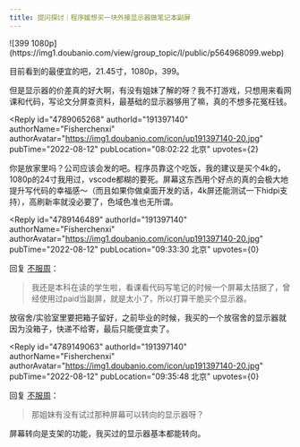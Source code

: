 ```yaml
---
title: 提问探讨｜程序媛想买一块外接显示器做笔记本副屏
---
```



<Forum groupName="返璞归真|Awakened..." groupUrl="https://www.douban.com/group/729670/" archivedAt="2025-05-16T15:09:22.593Z">
  <Post
    id="272721581"
    title="提问探讨｜程序媛想买一块外接显示器做笔记本副屏"
    url="https://www.douban.com/group/topic/272721581/?_spm_id=MjI5NjE4NDUz"
    pubTime="2022-08-12"
    highlightUserId="191397140"
  >
![399
1080p](https://img1.doubanio.com/view/group_topic/l/public/p564968099.webp)

目前看到的最便宜的吧，21.45寸，1080p，399。

但是显示器的价差真的好大啊，有没有姐妹了解的呀？我不打游戏，只想用来看网课和代码，写论文分屏查资料，最基础的显示器够用了嘛，真的不想多花冤枉钱。

<Reply
  id="4789065268"
  authorId="191397140"
  authorName="Fisherchenxi"
  authorAvatar="https://img1.doubanio.com/icon/up191397140-20.jpg"
  pubTime="2022-08-12"
  pubLocation="08:02:22 北京"
  upvotes={2}
>
你是放家里吗？公司应该会发的吧。程序员靠这个吃饭，我的建议是买个4k的，1080p的24寸我用过，vscode都糊的要死。屏幕这东西用个好点的真的会极大地提升写代码的幸福感～（而且如果你做桌面开发的话，4k屏还能测试一下hidpi支持），高刷新率就没必要了，色域色准也无所谓。
</Reply>

<Reply
  id="4789146489"
  authorId="191397140"
  authorName="Fisherchenxi"
  authorAvatar="https://img1.doubanio.com/icon/up191397140-20.jpg"
  pubTime="2022-08-12"
  pubLocation="09:33:30 北京"
  upvotes={0}
>
回复 [不服周](https://www.douban.com/people/229618453/)：
> 我还是本科在读的学生啦，看课看代码写笔记的时候一个屏幕太拮据了，曾经使用过paid当副屏，就是太小了，所以打算干脆买个显示器。

放宿舍/实验室里要把箱子留好，之前毕业的时候，我买的一个放宿舍的显示器就因为没箱子，快递不给寄，最后只能便宜卖了。
</Reply>

<Reply
  id="4789149063"
  authorId="191397140"
  authorName="Fisherchenxi"
  authorAvatar="https://img1.doubanio.com/icon/up191397140-20.jpg"
  pubTime="2022-08-12"
  pubLocation="09:35:48 北京"
  upvotes={0}
>
回复 [不服周](https://www.douban.com/people/229618453/)：
> 那姐妹有没有试过那种屏幕可以转向的显示器呀？

屏幕转向是支架的功能，我买过的显示器基本都能转向。
</Reply>
  </Post>
</Forum>
